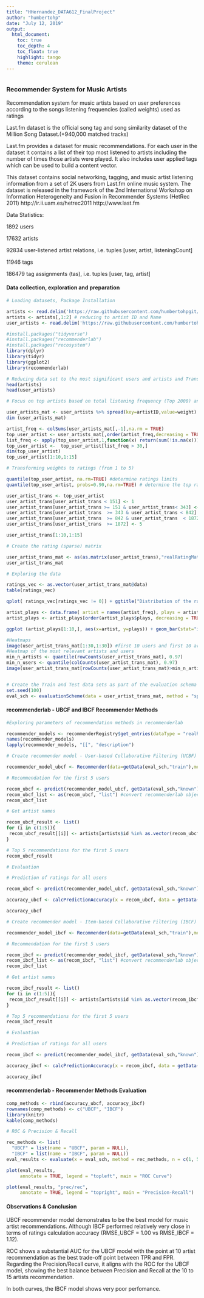---
title: "HHernandez_DATA612_FinalProject"
author: "humbertohp"
date: "July 12, 2019"
output:
  html_document:
    toc: true
    toc_depth: 4
    toc_float: true
    highlight: tango
    theme: cerulean
---

```{r }

```

### Recommender System for Music Artists

Recommendation system for music artists based on user preferences according to the songs listening frequencies (called weights) used as ratings

Last.fm dataset is the official song tag and song similarity dataset of the Million Song Dataset.(+940,000 matched tracks)

Last.fm provides a dataset for music recommendations. For each user in the dataset it contains a list of their top most listened to artists including the number of times those artists were played. 
It also includes user applied tags which can be used to build a content vector.

This dataset contains social networking, tagging, and music artist listening information from a set of 2K users from Last.fm online music system.
The dataset is released in the framework of the 2nd International Workshop on Information Heterogeneity and Fusion in Recommender Systems (HetRec 2011)  http://ir.ii.uam.es/hetrec2011 
http://www.last.fm 

Data Statistics:

1892 users

17632 artists

92834 user-listened artist relations, i.e. tuples [user, artist, listeningCount]

11946 tags

186479 tag assignments (tas), i.e. tuples [user, tag, artist]

#### Data collection, exploration and preparation

```{r message=FALSE, warning=FALSE}

# Loading datasets, Package Installation

artists <- read.delim('https://raw.githubusercontent.com/humbertohpgit/MSDS3rdSem_DATA612/master/artists.dat', header = TRUE, sep="\t")
artists <- artists[,1:2] # reducing to artist ID and Name
user_artists <- read.delim('https://raw.githubusercontent.com/humbertohpgit/MSDS3rdSem_DATA612/master/user_artists.dat', header = TRUE, sep="\t")

#install.packages("tidyverse")
#install.packages("recommenderlab")
#install.packages("recosystem")
library(dplyr)
library(tidyr)
library(ggplot2)
library(recommenderlab)

# Reducing data set to the most significant users and artists and Transforming weights to ratings
head(artists)
head(user_artists)

# Focus on top artists based on total listening frequency (Top 2000) and the most relevant users (with minimum listening frequency = 30)

user_artists_mat <- user_artists %>% spread(key=artistID,value=weight)
dim (user_artists_mat)

artist_freq <- colSums(user_artists_mat[,-1],na.rm = TRUE)
top_user_artist <- user_artists_mat[,order(artist_freq,decreasing = TRUE)[1:2000]]
list_freq <- apply(top_user_artist,1,function(x) return(sum(!is.na(x))))
top_user_artist <-  top_user_artist[list_freq > 30,]
dim(top_user_artist)
top_user_artist[1:10,1:15]

# Transforming weights to ratings (from 1 to 5)

quantile(top_user_artist, na.rm=TRUE) #determine ratings limits
quantile(top_user_artist, probs=0.90,na.rm=TRUE) # determine the top rating limit

user_artist_trans <- top_user_artist
user_artist_trans[user_artist_trans < 151] <- 1
user_artist_trans[user_artist_trans >= 151 & user_artist_trans< 343] <- 2
user_artist_trans[user_artist_trans  >= 343 & user_artist_trans < 842] <- 3
user_artist_trans[user_artist_trans  >= 842 & user_artist_trans  < 1872] <- 4
user_artist_trans[user_artist_trans  >= 1872] <- 5

user_artist_trans[1:10,1:15]

# Create the rating (sparse) matrix

user_artist_trans_mat <- as(as.matrix(user_artist_trans),"realRatingMatrix")
user_artist_trans_mat

# Exploring the data

ratings_vec <- as.vector(user_artist_trans_mat@data)
table(ratings_vec)

qplot( ratings_vec[ratings_vec != 0]) + ggtitle("Distribution of the ratings")

artist_plays <- data.frame( artist = names(artist_freq), plays = artist_freq)
artist_plays <- artist_plays[order(artist_plays$plays, decreasing = TRUE),]

ggplot (artist_plays[1:10,], aes(x=artist, y=plays)) + geom_bar(stat="identity") + ggtitle("Number of plays for top Artists")

#Heatmaps
image(user_artist_trans_mat[1:30,1:30]) #first 10 users and first 10 artists
#Heatmap of the most relevant artists and users
min_n_artists <- quantile(rowCounts(user_artist_trans_mat), 0.97)
min_n_users <- quantile(colCounts(user_artist_trans_mat), 0.97)
image(user_artist_trans_mat[rowCounts(user_artist_trans_mat)>min_n_artists, colCounts(user_artist_trans_mat)> min_n_users], main="Heatmap of the most relevant artists and users")


# Create the Train and Test data sets as part of the evaluation schema
set.seed(100)
eval_sch <- evaluationScheme(data = user_artist_trans_mat, method = "split", train = .8, given = 3, goodRating = 3)

```

#### recommenderlab - UBCF and IBCF Recommender Methods

```{r message=FALSE, warning=FALSE}

#Exploring parameters of recommendation methods in recommenderlab

recommender_models <- recommenderRegistry$get_entries(dataType = "realRatingMatrix")
names(recommender_models)
lapply(recommender_models, "[[", "description")

# Create recommender model - User-based Collaborative Filtering (UCBF)

recommender_model_ubcf <- Recommender(data=getData(eval_sch,"train"),method="UBCF")

# Recommendation for the first 5 users

recom_ubcf <- predict(recommender_model_ubcf, getData(eval_sch,"known")[1:5], n=5, type = "topNList")
recom_ubcf_list <- as(recom_ubcf, "list") #convert recommenderlab object to readable list
recom_ubcf_list 

# Get artist names

recom_ubcf_result <- list()
for (i in c(1:5)){
 recom_ubcf_result[[i]] <- artists[artists$id %in% as.vector(recom_ubcf_list[[i]]),2]
}

# Top 5 recommendations for the first 5 users
recom_ubcf_result

# Evaluation

# Prediction of ratings for all users

recom_ubcf <- predict(recommender_model_ubcf, getData(eval_sch,"known"), type = "ratings")

accuracy_ubcf <- calcPredictionAccuracy(x = recom_ubcf, data = getData(eval_sch, "unknown"), given=3, goodRating=3)

accuracy_ubcf

# Create recommender model - Item-based Collaborative Filtering (IBCF)

recommender_model_ibcf <- Recommender(data=getData(eval_sch,"train"),method="IBCF")

# Recommendation for the first 5 users

recom_ibcf <- predict(recommender_model_ibcf, getData(eval_sch,"known")[1:5], n=5, type = "topNList")
recom_ibcf_list <- as(recom_ibcf, "list") #convert recommenderlab object to readable list
recom_ibcf_list 

# Get artist names

recom_ibcf_result <- list()
for (i in c(1:5)){
 recom_ibcf_result[[i]] <- artists[artists$id %in% as.vector(recom_ibcf_list[[i]]),2]
}

# Top 5 recommendations for the first 5 users
recom_ibcf_result

# Evaluation

# Prediction of ratings for all users

recom_ibcf <- predict(recommender_model_ibcf, getData(eval_sch,"known"), type = "ratings")

accuracy_ibcf <- calcPredictionAccuracy(x = recom_ibcf, data = getData(eval_sch, "unknown"), given=3, goodRating=3)

accuracy_ibcf

```

#### recommenderlab - Recommender Methods Evaluation

```{r message=FALSE, warning=FALSE}

comp_methods <- rbind(accuracy_ubcf, accuracy_ibcf)
rownames(comp_methods) <- c("UBCF", "IBCF")
library(knitr)
kable(comp_methods)

# ROC & Precision & Recall

rec_methods <- list(
  "UBCF" = list(name = "UBCF", param = NULL),
  "IBCF" = list(name = "IBCF", param = NULL))
eval_results <- evaluate(x = eval_sch, method = rec_methods, n = c(1, 5, 10, 15, 20,25,30))

plot(eval_results, 
     annotate = TRUE, legend = "topleft", main = "ROC Curve")

plot(eval_results, "prec/rec", 
     annotate = TRUE, legend = "topright", main = "Precision-Recall")

```

#### Observations & Conclusion

UBCF recommender model demonstrates to be the best model for music artist recommendations. Although IBCF performed relatively very close in terms of ratings calculation accuracy (RMSE_UBCF = 1.00 vs RMSE_IBCF = 1.12).

ROC shows a substantial AUC for the UBCF model with the point at 10 artist recommendation as the best trade-off point between TPR and FPR. Regarding the  Precision/Recall curve, it aligns with the ROC for the UBCF model, showing the best balance between Precision and Recall at the 10 to 15 artists recommendation. 

In both curves, the IBCF model shows very poor perfomance.



